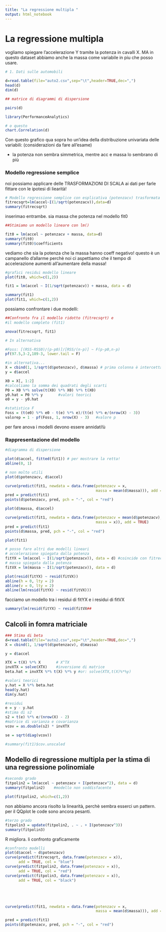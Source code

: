 ```yaml
---
title: "La regressione multipla "
output: html_notebook
---
```


# La regressione multipla 

vogliamo spiegare l'accelerazione Y tramite la potenza in cavalli X. MA in questo dataset abbiamo anche la massa come variabile in piu che posso usare.

```r
# 1. Dati sulle automobili

d=read.table(file="auto2.csv",sep="\t",header=TRUE,dec=",")
head(d)
dim(d)
```

```r
## matrice di diagrammi di dispersione

pairs(d)
```

```r
library(PerformanceAnalytics)

```

```r
# o questo
chart.Correlation(d)
```

Con questo grafico qua sopra ho un'idea della distribuzione univariata delle variabili: (considerazioni da fare all'esame)

-   la potenza non sembra simmetrica, mentre acc e massa lo sembrano di più

### Modello regressione semplice 

noi possiamo applicare delle TRASFORMAZIONI DI SCALA ai dati per farle fittare con le ipotesi di liearità!

```r
# Modello regressione semplice con esplicativa (potenzacv) trasformata
fitrecsqrt=lm(accel~I(1/sqrt(potenzacv)),data=d)
summary(fitrecsqrt)
```

inserimao entrambe. sia massa che potenza nel modello fit0

```r
##Stimiamo un modello lineare con lm()

fit0 = lm(accel ~ potenzacv + massa, data=d)
summary(fit0)
summary(fit0)$coefficients
```

vediamo che sia la potenza che la massa hanno coeff negativo! questo è un campanello d'allarme perchè noi ci aspettiamo che il tempo di accelerazione aumenti all'aumentare della massa!

```r
#grafici residui modello lineare
plot(fit0, which=c(1,2))
```

```r
fit1 = lm(accel ~ I(1/sqrt(potenzacv)) + massa, data = d)

summary(fit1)
plot(fit1, which=c(1,2))
```

possiamo confrontare i due modelli:

```r
##Confronto fra il modello ridotto (fitrecsqrt) e 
#il modello completo (fit1)

anova(fitrecsqrt, fit1)
```

```r
# In alternativa

#Foss: [(RSS-RSS0)/(p-p0)]/[RSS/(n-p)] ~ F(p-p0,n-p)
pf(97.5,3-2,189-3, lower.tail = F)

#in alternativa...
X = cbind(1, 1/sqrt(d$potenzacv), d$massa) # prima colonna è intercetta
y = d$accel

X0 = X[, 1:2]
#calcoliamo la somma dei quadrati degli scarti
P0 = X0 %*% solve(t(X0) %*% X0) %*% t(X0)
y0.hat = P0 %*% y       #valori teorici
e0 = y - y0.hat

#statistica F 
Foss = (t(e0) %*% e0 - t(e) %*% e)/(t(e) %*% e/(nrow(X) - 3))
valorep = 1 - pf(Foss, 1, nrow(X) - 3)   #valore p
```

per fare anova i modelli devono essere annidati!ù

### Rappresentazione del modello

```r
#diagramma di dispersione

plot(d$accel, fitted(fit1)) # per mostrare la retta!
abline(0, 1)


```

```r
# non molto utili
plot(d$potenzacv, d$accel)

curve(predict(fit1, newdata = data.frame(potenzacv = x, 
                                         massa = mean(d$massa))), add = TRUE)
pred = predict(fit1)
points(d$potenzacv, pred, pch = "-", col = "red")

plot(d$massa, d$accel)

curve(predict(fit1, newdata = data.frame(potenzacv = mean(d$potenzacv),
                                         massa = x)), add = TRUE)
pred = predict(fit1)
points(d$massa, pred, pch = "-", col = "red")
```

```r
plot(fit1)

```

```r
# posso fare altri due modelli lineari
# accelerazione spiegata dalla potenza
fitYX = lm(accel ~ I(1/sqrt(potenzacv)), data = d) #coincide con fitrecsqrt
# massa spiegata dalla potenza
fitVX = lm(massa ~ I(1/sqrt(potenzacv)), data = d)
```

```r
plot(resid(fitYX) ~ resid(fitVX))
abline(h = 0, lty = 2)
abline(v = 0, lty = 2)
abline(lm(resid(fitYX) ~ resid(fitVX)))
```

facciamo un modello tra i residui di fitYX e i residui di fitVX

```r
summary(lm(resid(fitYX) ~ resid(fitVX##
```

## Calcoli in fomra matriciale

```r
### Stima di beta
d=read.table(file="auto2.csv",sep="\t",header=TRUE,dec=",")
X = cbind(1, 1/sqrt(d$potenzacv), d$massa)

y = d$accel

XTX = t(X) %*% X       # X^TX
invXTX = solve(XTX)    #inversione di matrice
beta.hat = invXTX %*% t(X) %*% y #or: solve(XTX,t(X)%*%y)
```

```r
#valori teorici
y.hat = X %*% beta.hat
head(y.hat)
dim(y.hat)

```

```r
#residui
e = y - y.hat
#stima di s2
s2 = t(e) %*% e/(nrow(X) - 2)
#matrice di varianza e covarianza
vcov = as.double(s2) * invXTX

se = sqrt(diag(vcov))

#summary(fit1)$cov.unscaled
```

## Modello di regressione multipla per la stima di una regressione polinomiale

```r
#secondo grado
fitpolin2 = lm(accel ~ potenzacv + I(potenzacv^2), data = d)
summary(fitpolin2)    #modello non soddisfacente
```

```r
plot(fitpolin2, which=c(1,2))
```

non abbiamo ancora risolto la linearità, perchè sembra esserci un pattern. per il QQplot le code sono ancora pesanti.

```r
#terzo grado
fitpolin3 = update(fitpolin2, . ~ . + I(potenzacv^3))
summary(fitpolin3)
```

R migliora. li confronto graficamente

```r
#confronto modelli
plot(d$accel ~ d$potenzacv)
curve(predict(fitrecsqrt, data.frame(potenzacv = x)), 
      add = TRUE, col = "blue")
curve(predict(fitpolin2, data.frame(potenzacv = x)), 
      add = TRUE, col = "red")
curve(predict(fitpolin3, data.frame(potenzacv = x)),
      add = TRUE, col = "black")
```

```r

```

```r

```

```r

```

```r

```

```r
curve(predict(fit1, newdata = data.frame(potenzacv = x, 
                                         massa = mean(d$massa))), add = TRUE)
```

```r
pred = predict(fit1)
points(d$potenzacv, pred, pch = "-", col = "red")
```

